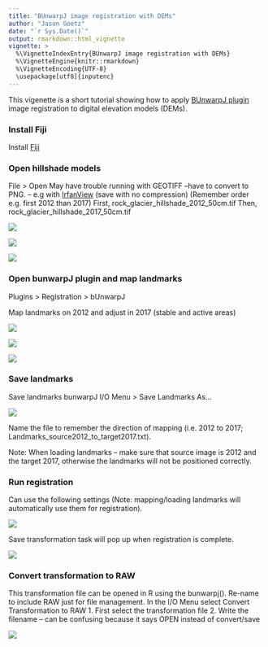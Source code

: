 ```yaml
---
title: "BUnwarpJ image registration with DEMs"
author: "Jason Goetz"
date: "`r Sys.Date()`"
output: rmarkdown::html_vignette
vignette: >
  %\VignetteIndexEntry{BUnwarpJ image registration with DEMs}
  %\VignetteEngine{knitr::rmarkdown}
  %\VignetteEncoding{UTF-8}
  \usepackage[utf8]{inputenc}
---
```


This vigenette is a short tutorial showing how to apply [BUnwarpJ plugin](https://imagej.net/BUnwarpJ) image registration to digital elevation models (DEMs).

### Install Fiji
Install [Fiji](https://fiji.sc/)

### Open hillshade models
File > Open
May have trouble running with GEOTIFF –have to convert to PNG. – e.g with [IrfanView](https://www.irfanview.net/) (save with no compression) 
(Remember order e.g. first 2012 than 2017)
First, rock_glacier_hillshade_2012_50cm.tif
Then, rock_glacier_hillshade_2017_50cm.tif

![](https://github.com/jngtz/map.displ.r/blob/master/doc/tutorial_images/Fiji-toolbar.JPG)

![](/Users/gnj/Dropbox/R-Projects/map.displ.r/doc/Tutorial_images/open_hillshade_2012.JPG)

![](/Users/gnj/Dropbox/R-Projects/map.displ.r/doc/Tutorial_images/open_hillshade_2017.JPG)
  
### Open bunwarpJ plugin and map landmarks
Plugins > Registration > bUnwarpJ

Map landmarks on 2012 and adjust in 2017 (stable and active areas)

![](/Users/gnj/Dropbox/R-Projects/map.displ.r/doc/Tutorial_images/bunwarpj_toolbar.JPG)

![](/Users/gnj/Dropbox/R-Projects/map.displ.r/doc/Tutorial_images/landmark_all_hillshade_2012.JPG)

![](/Users/gnj/Dropbox/R-Projects/map.displ.r/doc/Tutorial_images/landmark_all_hillshade_2017.JPG)


### Save landmarks
Save landmarks bunwarpJ I/O Menu > Save Landmarks As…

![](/Users/gnj/Dropbox/R-Projects/map.displ.r/doc/Tutorial_images/bunwarpj_io_menu.JPG)

Name the file to remember the direction of mapping (i.e. 2012 to 2017; Landmarks_source2012_to_target2017.txt).

Note: When loading landmarks – make sure that source image is 2012 and the target 2017, otherwise the landmarks will not be positioned correctly.

### Run registration
Can use the following settings (Note: mapping/loading landmarks will automatically use them for registration).

![](/Users/gnj/Dropbox/R-Projects/map.displ.r/doc/Tutorial_images/bunwarpj_settings.JPG)
 
Save transformation task will pop up when registration is complete. 

![](/Users/gnj/Dropbox/R-Projects/map.displ.r/doc/Tutorial_images/convert_direct_to_raw_select_elastic.JPG)

### Convert transformation to RAW
This transformation file can be opened in R using the bunwarpj(). Re-name to include RAW just for file management. 
In the I/O Menu select Convert Transformation to RAW
1.	First select the transformation file
2.	Write the filename – can be confusing because it says OPEN instead of convert/save

![](/Users/gnj/Dropbox/R-Projects/map.displ.r/doc/Tutorial_images/convert_direct_to_raw_output_filename.JPG)

